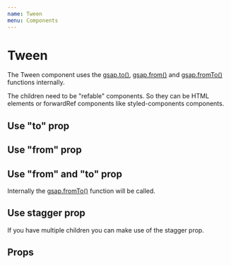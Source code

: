 ```yaml
---
name: Tween
menu: Components
---
```



# Tween

The Tween component uses the [gsap.to()](https://greensock.com/docs/v3/GSAP/gsap.to()),
[gsap.from()](https://greensock.com/docs/v3/GSAP/gsap.from()) and
[gsap.fromTo()](https://greensock.com/docs/v3/GSAP/gsap.fromTo()) functions internally.

The children need to be "refable" components. So they can be HTML elements or forwardRef components like styled-components components.


## Use "to" prop

<Playground>
  <Controls playState={PlayState.stop}>
    <Tween to={{ x: '200px', rotation: 180 }} duration={2} ease="back.out(1.7)">
      <div style={{ width: '100px', height: '100px', background: '#ccc' }} />
    </Tween>
  </Controls>
</Playground>

## Use "from" prop

<Playground>
  <Controls playState={PlayState.stop}>
    <Tween from={{ x: '200px', rotation: 180 }} duration={2}>
      <div style={{ width: '100px', height: '100px', background: '#ccc' }} />
    </Tween>
  </Controls>
</Playground>

## Use "from" and "to" prop

Internally the [gsap.fromTo()](https://greensock.com/docs/v3/GSAP/gsap.fromTo()) function will be called.

<Playground>
  <Controls playState={PlayState.stop}>
    <Tween from={{ x: '100px', rotation: 45 }} to={{ x: '200px', rotation: 135 }} duration={2}>
      <div style={{ width: '100px', height: '100px', background: '#ccc' }} />
    </Tween>
  </Controls>
</Playground>

## Use stagger prop

If you have multiple children you can make use of the stagger prop.

<Playground>
  <Controls playState={PlayState.stop}>
    <Tween to={{ x: '200px' }} stagger={0.2} ease="elastic.out(0.2, 0.1)">
      <div style={{ width: '20px', height: '20px', background: '#ccc' }} />
      <div style={{ width: '20px', height: '20px', background: '#ccc' }} />
      <div style={{ width: '20px', height: '20px', background: '#ccc' }} />
      <div style={{ width: '20px', height: '20px', background: '#ccc' }} />
      <div style={{ width: '20px', height: '20px', background: '#ccc' }} />
    </Tween>
  </Controls>
</Playground>

## Props

<Props of={TweenPropsDummy} />
